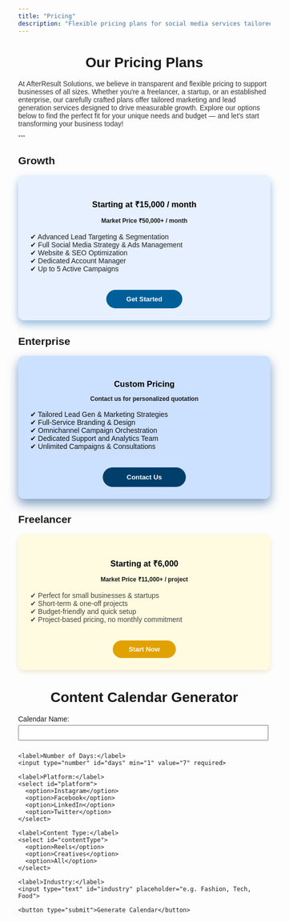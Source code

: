 ```yaml
---
title: "Pricing"
description: "Flexible pricing plans for social media services tailored to your business needs."
---
```


# Our Pricing Plans 

<p style="margin-bottom: 8px; font-size: 14px; color: #333;">
At AfterResult Solutions, we believe in transparent and flexible pricing to support businesses of all sizes. Whether you're a freelancer, a startup, or an established enterprise, our carefully crafted plans offer tailored marketing and lead generation services designed to drive measurable growth. Explore our options below to find the perfect fit for your unique needs and budget — and let’s start transforming your business today!
</p>
---

## Growth
<div style="background:#e6f0ff; border-radius: 12px; padding: 1.5rem; box-shadow: 0 8px 16px rgb(0 94 179 / 0.4); text-align:center;">
  <h3 style="color:#000000; margin-bottom: 0.8rem;"> Starting at ₹15,000 / month </h3>
  <p style="font-size: 0.75rem; font-weight: 600; margin-bottom: 1rem;"> Market Price ₹50,000+ / month</p>
  <ul style="list-style: none; padding: 0; color:#222; text-align:left; margin-bottom: 1.5rem;">
    <li>✔ Advanced Lead Targeting & Segmentation</li>
    <li>✔ Full Social Media Strategy & Ads Management</li>
    <li>✔ Website & SEO Optimization</li>
    <li>✔ Dedicated Account Manager</li>
    <li>✔ Up to 5 Active Campaigns</li>
  </ul>
  <button onclick="location.href='/contact'" style="background:#005f99; color:#fff; border:none; padding: 0.7rem 2.5rem; border-radius: 25px; cursor:pointer; font-weight: 700;">Get Started</button>
</div>

## Enterprise
<div style="background:#cce0ff; border-radius: 12px; padding: 1.5rem; box-shadow: 0 10px 20px rgb(0 63 130 / 0.5); text-align:center;">
  <h3 style="color:#000000; margin-bottom: 0.8rem;">Custom Pricing</h3>
  <p style="font-size: 0.75rem; font-weight: 600; margin-bottom: 1rem;">Contact us for personalized quotation</p>
  <ul style="list-style: none; padding: 0; color:#111; text-align:left; margin-bottom: 1.5rem;">
    <li>✔ Tailored Lead Gen & Marketing Strategies</li>
    <li>✔ Full-Service Branding & Design</li>
    <li>✔ Omnichannel Campaign Orchestration</li>
    <li>✔ Dedicated Support and Analytics Team</li>
    <li>✔ Unlimited Campaigns & Consultations</li>
  </ul>
  <button onclick="location.href='/contact'" style="background:#003e6b; color:#fff; border:none; padding: 0.75rem 3rem; border-radius: 25px; cursor:pointer; font-weight: 700;">Contact Us</button>
</div>

## Freelancer
<div style="background:#fffbe0; border-radius: 12px; padding: 1.5rem; box-shadow: 0 4px 10px #ece7d7; text-align:center;"> <h3 style="color:#000000; margin-bottom: 0.8rem;">Starting at ₹6,000 </h3> <p style="font-size: 0.75rem; font-weight: 600; margin-bottom: 1rem;"> Market Price ₹11,000+ / project</p> <ul style="list-style: none; padding: 0; color:#444; text-align:left; margin-bottom: 1.5rem;"> <li>✔ Perfect for small businesses & startups</li> <li>✔ Short-term & one-off projects</li> <li>✔ Budget-friendly and quick setup</li> <li>✔ Project-based pricing, no monthly commitment</li> </ul> <button onclick="location.href='/contact'" style="background:#e1a100; color:#fff; border:none; padding: 0.6rem 2rem; border-radius: 25px; cursor:pointer; font-weight: 600;">Start Now</button> </div>


<!DOCTYPE html>
<html lang="en">
<head>
  <meta charset="UTF-8">
  <title>Content Calendar Generator</title>
  <style>
    body { font-family: Arial, sans-serif; margin: 20px; }
    h1 { text-align: center; }
    form { margin-bottom: 20px; max-width: 500px; }
    label { display: block; margin: 8px 0 4px; }
    input, select { width: 100%; padding: 6px; margin-bottom: 10px; }
    table { width: 100%; border-collapse: collapse; margin-top: 20px; }
    th, td { border: 1px solid #ccc; padding: 8px; text-align: left; }
    button { padding: 10px 15px; margin-top: 10px; cursor: pointer; }
  </style>
</head>
<body>
  <h1>Content Calendar Generator</h1>

  <form id="calendarForm">
    <label>Calendar Name:</label>
    <input type="text" id="calendarName" required>

    <label>Number of Days:</label>
    <input type="number" id="days" min="1" value="7" required>

    <label>Platform:</label>
    <select id="platform">
      <option>Instagram</option>
      <option>Facebook</option>
      <option>LinkedIn</option>
      <option>Twitter</option>
    </select>

    <label>Content Type:</label>
    <select id="contentType">
      <option>Reels</option>
      <option>Creatives</option>
      <option>All</option>
    </select>

    <label>Industry:</label>
    <input type="text" id="industry" placeholder="e.g. Fashion, Tech, Food">

    <button type="submit">Generate Calendar</button>
  </form>

  <div id="calendarOutput"></div>

  <script>
    document.getElementById("calendarForm").addEventListener("submit", function(e){
      e.preventDefault();
      
      const name = document.getElementById("calendarName").value;
      const days = parseInt(document.getElementById("days").value);
      const platform = document.getElementById("platform").value;
      const contentType = document.getElementById("contentType").value;
      const industry = document.getElementById("industry").value;

      let table = `<h2>${name} - Content Calendar</h2>`;
      table += `<table><tr><th>Date</th><th>Time</th><th>Content</th><th>Content Type</th><th>Platform</th><th>Industry</th></tr>`;

      const today = new Date();
      for(let i=0; i<days; i++){
        let date = new Date();
        date.setDate(today.getDate() + i);
        let dateStr = date.toISOString().split('T')[0];

        table += `<tr>
          <td>${dateStr}</td>
          <td>--:--</td>
          <td>Content Idea</td>
          <td>${contentType}</td>
          <td>${platform}</td>
          <td>${industry}</td>
        </tr>`;
      }
      table += `</table>`;
      table += `<button onclick="downloadCSV()">Download as CSV</button>`;

      document.getElementById("calendarOutput").innerHTML = table;
    });

    function downloadCSV(){
      let rows = [];
      document.querySelectorAll("table tr").forEach(tr => {
        let row = [];
        tr.querySelectorAll("th, td").forEach(cell => row.push(cell.innerText));
        rows.push(row.join(","));
      });

      let csvContent = rows.join("\n");
      let blob = new Blob([csvContent], { type: "text/csv" });
      let link = document.createElement("a");
      link.href = URL.createObjectURL(blob);
      link.download = "content_calendar.csv";
      link.click();
    }
  </script>
</body>
</html>
